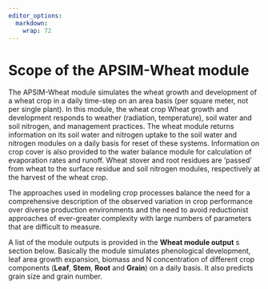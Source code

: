 ```yaml
---
editor_options: 
  markdown: 
    wrap: 72
---
```


# Scope of the APSIM-Wheat module {#scope}

The APSIM-Wheat module simulates the wheat growth and development of a
wheat crop in a daily time-step on an area basis (per square meter, not
per single plant). In this module, the wheat crop Wheat growth and
development responds to weather (radiation, temperature), soil water and
soil nitrogen, and management practices. The wheat module returns
information on its soil water and nitrogen uptake to the soil water and
nitrogen modules on a daily basis for reset of these systems.
Information on crop cover is also provided to the water balance module
for calculation of evaporation rates and runoff. Wheat stover and root
residues are 'passed' from wheat to the surface residue and soil
nitrogen modules, respectively at the harvest of the wheat crop.

The approaches used in modeling crop processes balance the need for a
comprehensive description of the observed variation in crop performance
over diverse production environments and the need to avoid reductionist
approaches of ever-greater complexity with large numbers of parameters
that are difficult to measure.

A list of the module outputs is provided in the **Wheat module output**
s section below. Basically the module simulates phenological
development, leaf area growth expansion, biomass and N concentration of
different crop components (**Leaf**, **Stem**, **Root** and **Grain**)
on a daily basis. It also predicts grain size and grain number.
